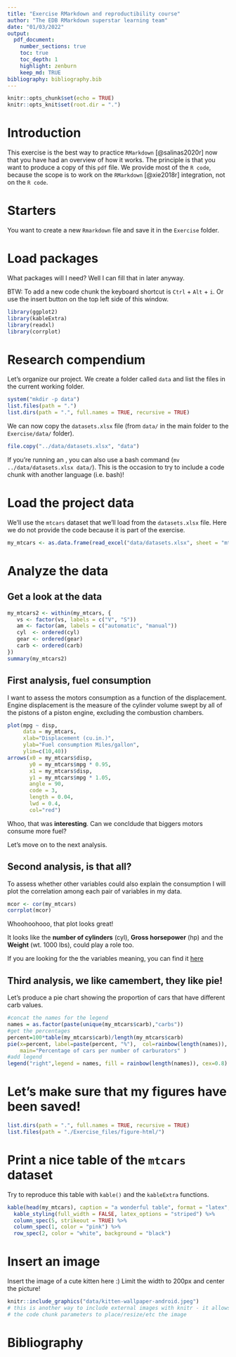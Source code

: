 ```yaml
---
title: "Exercise RMarkdown and reproductibility course"
author: "The EDB RMarkdown superstar learning team"
date: "01/03/2022"
output: 
  pdf_document:
    number_sections: true
    toc: true
    toc_depth: 1
    highlight: zenburn
    keep_md: TRUE
bibliography: bibliography.bib
---
```


```r
knitr::opts_chunk$set(echo = TRUE)
knitr::opts_knit$set(root.dir = ".")
```

# Introduction

This exercise is the best way to practice `RMarkdown` [@salinas2020r] now that you have had an overview of how it works. The principle is that you want to produce a copy of this `pdf` file. We provide most of the `R code`, because the scope is to work on the `RMarkdown` [@xie2018r] integration, not on the `R code`. 

# Starters

You want to create a new `Rmarkdown` file and save it in the `Exercise` folder.

# Load packages

What packages will I need? Well I can fill that in later anyway.

BTW: To add a new code chunk the keyboard shortcut is `Ctrl` + `Alt` + `i`.
Or use the insert button on the top left side of this window.
```r
library(ggplot2)
library(kableExtra)
library(readxl)
library(corrplot)
```


# Research compendium

Let's organize our project. We create a folder called `data` and list the files in the current working folder.

```r
system("mkdir -p data")
list.files(path = ".")
list.dirs(path = ".", full.names = TRUE, recursive = TRUE)
```

We can now copy the `datasets.xlsx` file (from `data/` in the main folder to the `Exercise/data/` folder).

```r
file.copy("../data/datasets.xlsx", "data")
```

If you're running an \textcolor{red}{Unix system}, you can also use a bash command (`mv ../data/datasets.xlsx data/`). This is the occasion to try to include a code chunk with another language (i.e. bash)!

# Load the project data

We'll use the `mtcars` dataset that we'll load from the `datasets.xlsx` file.
Here we do not provide the code because it is part of the exercise. 

```r
my_mtcars <- as.data.frame(read_excel("data/datasets.xlsx", sheet = "mtcars"))
```


# Analyze the data

## Get a look at the data

```r
my_mtcars2 <- within(my_mtcars, {
   vs <- factor(vs, labels = c("V", "S"))
   am <- factor(am, labels = c("automatic", "manual"))
   cyl  <- ordered(cyl)
   gear <- ordered(gear)
   carb <- ordered(carb)
})
summary(my_mtcars2)
```

## First analysis, fuel consumption

I want to assess the motors consumption as a function of the displacement.
Engine displacement is the measure of the cylinder volume swept by all of the pistons of a piston engine, excluding the combustion chambers.

```r
plot(mpg ~ disp, 
     data = my_mtcars,
     xlab="Displacement (cu.in.)",
     ylab="Fuel consumption Miles/gallon", 
     ylim=c(10,40))
arrows(x0 = my_mtcars$disp, 
       y0 = my_mtcars$mpg * 0.95,
       x1 = my_mtcars$disp, 
       y1 = my_mtcars$mpg * 1.05, 
       angle = 90, 
       code = 3, 
       length = 0.04, 
       lwd = 0.4, 
       col="red")
```

Whoo, that was **interesting**. Can we concldude that biggers motors consume more fuel?

Let's move on to the next analysis.

## Second analysis, is that all?

To assess whether other variables could also explain the consumption I will plot the correlation among each pair of variables in my data.

```r
mcor <- cor(my_mtcars)
corrplot(mcor)
```

Whoohoohooo, that plot looks great!

It looks like the **number of cylinders** (cyl), **Gross horsepower** (hp) and the **Weight** (wt. 1000 lbs), could play a role too.

If you are looking for the the variables meaning, you can find it [here](https://www.rdocumentation.org/packages/datasets/versions/3.6.2/topics/mtcars)


## Third analysis, we like camembert, they like pie!

Let's produce a pie chart showing the proportion of cars that have different carb values.

```r
#concat the names for the legend
names = as.factor(paste(unique(my_mtcars$carb),"carbs"))
#get the percentages
percent=100*table(my_mtcars$carb)/length(my_mtcars$carb)
pie(x=percent, label=paste(percent, "%"),  col=rainbow(length(names)), 
    main="Percentage of cars per number of carburators" ) 
#add legend
legend("right",legend = names, fill = rainbow(length(names)), cex=0.8)
```

# Let's make sure that my figures have been saved!

```r
list.dirs(path = ".", full.names = TRUE, recursive = TRUE)
list.files(path = "./Exercise_files/figure-html/")
```


# Print a nice table of the `mtcars` dataset

Try to reproduce this table with `kable()` and the `kableExtra` functions.

```r
kable(head(my_mtcars), caption = "a wonderful table", format = "latex", booktabs = TRUE) %>%
  kable_styling(full_width = FALSE, latex_options = "striped") %>%
  column_spec(5, strikeout = TRUE) %>%
  column_spec(1, color = "pink") %>%
  row_spec(2, color = "white", background = "black")
```

# Insert an image

Insert the image of a cute kitten here :)
Limit the width to 200px and center the picture!

```r
knitr::include_graphics("data/kitten-wallpaper-android.jpeg")
# this is another way to include external images with knitr - it allows you to use 
# the code chunk parameters to place/resize/etc the image
```


# Bibliography



